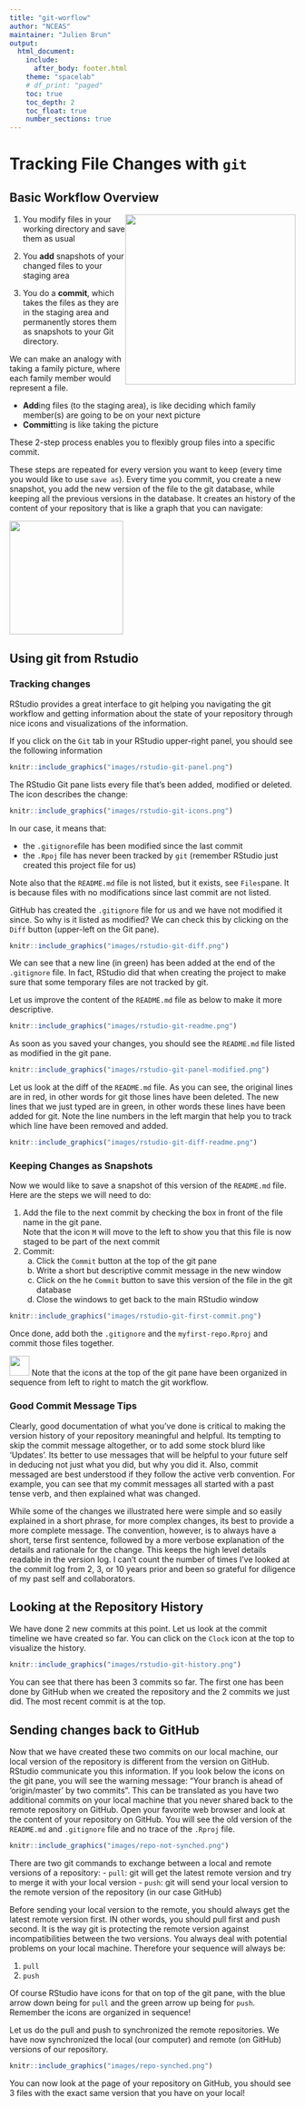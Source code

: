 ```yaml
---
title: "git-worflow"
author: "NCEAS"
maintainer: "Julien Brun"
output: 
  html_document:
    include:
      after_body: footer.html
    theme: "spacelab"
    # df_print: "paged"
    toc: true
    toc_depth: 2
    toc_float: true
    number_sections: true
---
```


# Tracking File Changes with `git` 

## Basic Workflow Overview

<img style="float: right;width: 300px;" src="images/git_workflow_general.png">

1. You modify files in your working directory and save them as usual

2. You **add** snapshots of your changed files to your staging area

3. You do a **commit**, which takes the files as they are in the staging area and permanently stores them as snapshots to your Git directory.


We can make an analogy with taking a family picture, where each family member would represent a file.

- **Add**ing files (to the staging area), is like deciding which family member(s) are going to be on your next picture
- **Commit**ting is like taking the picture

These 2-step process enables you to flexibly group files into a specific commit.

These steps are repeated for every version you want to keep (every time you would like to use `save as`). Every time you commit, you create a new snapshot, you add the new version of the file to the git database, while keeping all the previous versions in the database. It creates an history of the content of your repository that is like a graph that you can navigate:

<img style="align: left;width: 200px;" src=images/version-graph_mattJones.png />

## Using git from Rstudio

### Tracking changes

RStudio provides a great interface to git helping you navigating the git workflow and getting information about the state of your repository through nice icons and visualizations of the information.

If you click on the `Git` tab in your RStudio upper-right panel, you should see the following information

```r
knitr::include_graphics("images/rstudio-git-panel.png")
```
The RStudio Git pane lists every file that’s been added, modified or deleted. The icon describes the change:

```r
knitr::include_graphics("images/rstudio-git-icons.png")
```

In our case, it means that:

- the `.gitignore`file has been modified since the last commit
- the  `.Rpoj` file has never been tracked by `git`  (remember RStudio just created this project file for us)

Note also that the `README.md` file is not listed, but it exists, see `Files`pane. It is because files with no modifications since last commit are not listed. 

GitHub has created the `.gitignore` file for us and we have not modified it since. So why is it listed as modified? We can check this by clicking on the `Diff` button (upper-left on the Git pane).

```r
knitr::include_graphics("images/rstudio-git-diff.png")
```

We can see that a new line (in green) has been added at the end of the `.gitignore` file. In fact, RStudio did that when creating the project to make sure that some temporary files are not tracked by git.

Let us improve the content of the `README.md` file  as below to make it more descriptive.

```r
knitr::include_graphics("images/rstudio-git-readme.png")
```

As soon as you saved your changes, you should see the `README.md` file listed as modified in the git pane.

```r
knitr::include_graphics("images/rstudio-git-panel-modified.png")
```

Let us look at the diff of the `README.md` file. As you can see, the original lines are in red, in other words for git those lines have been deleted. The new lines that we just typed are in green, in other words these lines have been added for git. Note the line numbers in the left margin that help you to track which line have been removed and added.


```r
knitr::include_graphics("images/rstudio-git-diff-readme.png")
```

### Keeping Changes as Snapshots

Now we would like to save a snapshot of this version of the `README.md` file. Here are the steps we will need to do:

1. Add the file to the next commit by checking the box in front of the file name in the git pane.  
Note that the icon `M` will move to the left to show you that this file is now staged to be part of the next commit
2. Commit:
    a. Click the `Commit` button at the top of the git pane
    b. Write a short but descriptive commit message in the new window
    c. Click on the he `Commit` button to save this version of the file in the git database
    d. Close the windows to get back to the main RStudio window

```r
knitr::include_graphics("images/rstudio-git-first-commit.png")
```


Once done, add both the `.gitignore` and the `myfirst-repo.Rproj` and commit those files together.

<img style="align: left;width: 35px;" src=images/tip.png /> Note that the icons at the top of the git pane have been organized in sequence from left to right to match the git workflow.

### Good Commit Message Tips

Clearly, good documentation of what you’ve done is critical to making the version history of your repository meaningful and helpful. Its tempting to skip the commit message altogether, or to add some stock blurd like ‘Updates’. Its better to use messages that will be helpful to your future self in deducing not just what you did, but why you did it. Also, commit messaged are best understood if they follow the active verb convention. For example, you can see that my commit messages all started with a past tense verb, and then explained what was changed.

While some of the changes we illustrated here were simple and so easily explained in a short phrase, for more complex changes, its best to provide a more complete message. The convention, however, is to always have a short, terse first sentence, followed by a more verbose explanation of the details and rationale for the change. This keeps the high level details readable in the version log. I can’t count the number of times I’ve looked at the commit log from 2, 3, or 10 years prior and been so grateful for diligence of my past self and collaborators.

## Looking at the Repository History

We have done 2 new commits at this point. Let us look at the commit timeline we have created so far. You can click on the `Clock` icon at the top to visualize the history.

```r
knitr::include_graphics("images/rstudio-git-history.png")
```

You can see that there has been 3 commits so far. The first one has been done by GitHub when we created the repository and the 2 commits we just did. The most recent commit is at the top.


## Sending changes back to GitHub

Now that we have created these two commits on our local machine, our local version of the repository is different from the version on GitHub. RStudio communicate you this information. If you look below the icons on the git pane, you will see the warning message: "Your branch is ahead of 'origin/master' by two commits". This can be translated as you have two additional commits on your local machine that you never shared back to the remote repository on GitHub. Open your favorite web browser and look at the content of your repository on GitHub. You will see the old version of the `README.md` and `.gitignore` file and no trace of the `.Rproj` file.

```r
knitr::include_graphics("images/repo-not-synched.png")
```

There are two git commands to exchange between a local and remote versions of a repository:
- `pull`: git will get the latest remote version and try to merge it with your local version
- `push`: git will send your local version to the remote version of the repository (in our case GitHub)

Before sending your local version to the remote, you should always get the latest remote version first. IN other words, you should pull first and push second. It is the way git is protecting the remote version against incompatibilities between the two versions. You always deal with potential problems on your local machine. Therefore your sequence will always be:

1. `pull`
2. `push`

Of course RStudio have icons for that on top of the git pane, with the blue arrow down being for `pull` and the green arrow up being for `push`. Remember the icons are organized in sequence!

Let us do the pull and push to synchronized the remote repositories. We have now synchronized the local (our computer) and remote (on GitHub) versions of our repository.

```r
knitr::include_graphics("images/repo-synched.png")
```

You can now look at the page of your repository on GitHub, you should see 3 files with the exact same version that you have on your local!